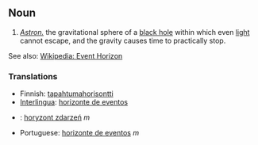 == Noun ==
# ''[[Astronomy|Astron.]]'' the gravitational sphere of a [[black hole]] within which even [[light]] cannot escape, and the gravity causes time to practically stop.

See also: [http://wikipedia.org/wiki/Event_horizon Wikipedia: Event Horizon]
=== Translations ===
*Finnish: [[tapahtumahorisontti]]
*[[Interlingua]]: [[horizonte de eventos]]
*{{pl}}: [[horyzont zdarzeń]] ''m''
*Portuguese: [[horizonte de eventos]] ''m''